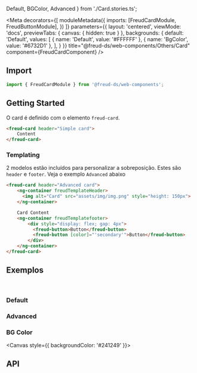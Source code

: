   Default,
  BGColor,
  Advanced
} from './Card.stories.ts';

<Meta
  decorators={[
    moduleMetadata({
      imports: [FreudCardModule, FreudButtonModule],
    })
  ]}
  parameters={{
    layout: 'centered',
    viewMode: 'docs',
    previewTabs: {
      canvas: { hidden: true }
    },
    backgrounds: {
      default: 'Default',
      values: [
        { name: 'Default', value: '#FFFFFF' },
        { name: 'BgColor', value: '#6732D1' },
      ],
    }
  }}
title="@freud-ds/web-components/Others/Card" component={FreudCardComponent} />

<FreudHeaderComponent
  title="Card"
  description="O Card é um componente de container flexível."
/>

## <a id="importing"></a>Import

```ts
import { FreudCardModule } from '@freud-ds/web-components';
```

## Getting Started
O card é definido com o elemento `freud-card`.
```html
<freud-card header="Simple card">
    Content
</freud-card>
```
### Templating
2 modelos estão incluídos para personalizar a sobreposição. Estes são `header` e `footer`. Veja o exemplo `Advanced` abaixo
```html
<freud-card header="Advanced card">
    <ng-container freudTemplateHeader>
      <img alt="Card" src="assets/img/img.png" style="height: 150px">
    </ng-container>

    Card Content
    <ng-container freudTemplatefooter>
        <div style="display: flex; gap: 4px">
          <freud-button>Button</freud-button>
          <freud-button [color]="'secondary'">Button</freud-button>
        </div>
    </ng-container>
</freud-card>
```

## <a id="exemplos"></a>Exemplos
<br />

### Default
<Canvas>
  <Story story={Default}/>
</Canvas>

### Advanced
<Canvas>
  <Story story={Advanced}/>
</Canvas>

### BG Color
<Canvas style={{ backgroundColor: '#241249' }}>
  <Story story={BGColor}/>
</Canvas>

## <a id="api"></a>API
<ArgsTable of={FreudCardComponent} />
